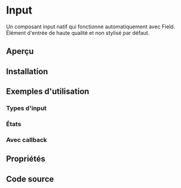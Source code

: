 
# Input

Un composant input natif qui fonctionne automatiquement avec Field. Élément d'entrée de haute qualité et non stylisé par défaut.

## Aperçu

<InputBasicExample />

## Installation

<InstallTabs
  npm="npm install tailwind-merge"
  yarn="yarn add tailwind-merge"
  pnpm="pnpm add tailwind-merge"
  bun="bun add tailwind-merge"
/>

## Exemples d'utilisation

### Types d'input

<InputTypesExample />

### États

<InputStatesExample />

### Avec callback

<InputCallbackExample />

## Propriétés

<InputPropertiesTable />

## Code source

<InputDownloadCode />